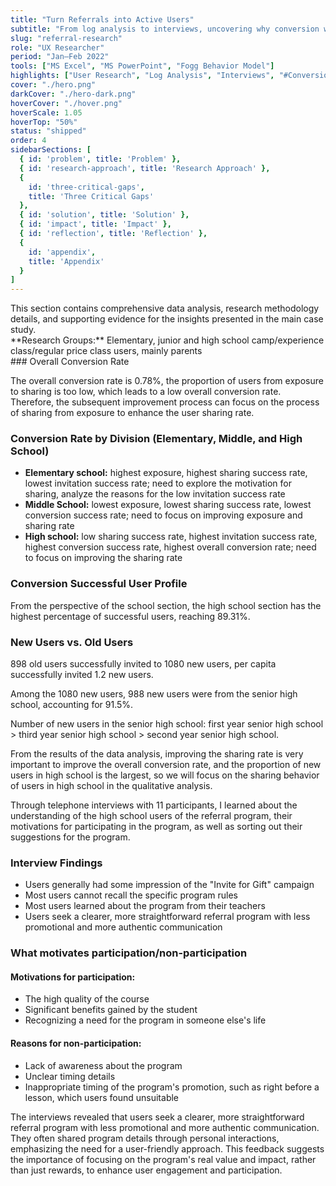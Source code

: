 ```yaml
---
title: "Turn Referrals into Active Users"
subtitle: "From log analysis to interviews, uncovering why conversion was only 0.3% and how user insights led to a 20% uplift in sharing."
slug: "referral-research"
role: "UX Researcher"
period: "Jan–Feb 2022"
tools: ["MS Excel", "MS PowerPoint", "Fogg Behavior Model"]
highlights: ["User Research", "Log Analysis", "Interviews", "#Conversion"]
cover: "./hero.png"
darkCover: "./hero-dark.png"
hoverCover: "./hover.png"
hoverScale: 1.05
hoverTop: "50%"
status: "shipped"
order: 4
sidebarSections: [
  { id: 'problem', title: 'Problem' },
  { id: 'research-approach', title: 'Research Approach' },
  { 
    id: 'three-critical-gaps', 
    title: 'Three Critical Gaps'
  },
  { id: 'solution', title: 'Solution' },
  { id: 'impact', title: 'Impact' },
  { id: 'reflection', title: 'Reflection' },
  { 
    id: 'appendix', 
    title: 'Appendix'
  }
]
---
```



<Section heading="Problem">

<div class="slide-image-large">
<RichImage src="/projects/referral-research/01-key question.png" alt="PPT Slide 1: Key Question" />
</div>

<div class="slide-image-large">
<RichImage src="/projects/referral-research/slide-2.png" alt="PPT Slide 2: The Problem" />
</div>
</Section>

<Section heading="Research Approach">
<div class="slide-image-large">
<RichImage src="/projects/referral-research/slide-3.png" alt="PPT Slide 3: Research Approach" />
</div>
</Section>

<Section heading="Three Critical Gaps">
<div class="slide-image-large">
<RichImage src="/projects/referral-research/slide-4.png" alt="PPT Slide 4: Three Critical Gaps" />
</div>

<div class="slide-image-large">
<RichImage src="/projects/referral-research/slide-5.png" alt="PPT Slide 5: Awareness Gap Detail" />
</div>

<div class="slide-image-large">
<RichImage src="/projects/referral-research/slide-6.png" alt="PPT Slide 6: Complexity Gap Detail" />
</div>

<div class="slide-image-large">
<RichImage src="/projects/referral-research/slide-7.png" alt="PPT Slide 7: Authenticity Gap Detail" />
</div>
</Section>

<Section heading="Solution">
<div class="slide-image-large">
<RichImage src="/projects/referral-research/slide-8.png" alt="PPT Slide 8: Fogg Behavior Model" />
</div>

<div class="slide-image-large">
<RichImage src="/projects/referral-research/slide-9.png" alt="PPT Slide 9: Solution Recommendations" />
</div>
</Section>

<Section heading="Impact">
<div class="slide-image-large">
<RichImage src="/projects/referral-research/slide-10.png" alt="PPT Slide 10: Impact" />
</div>
</Section>

<Section heading="Reflection">
<div class="slide-image-large">
<RichImage src="/projects/referral-research/slide-11.png" alt="PPT Slide 11: Key Takeaway" />
</div>
</Section>

<Section heading="Appendix">

<div class="appendix-explanation">
This section contains comprehensive data analysis, research methodology details, and supporting evidence for the insights presented in the main case study.
</div>
</Section>

<Section heading="Research Methods">
**Research Groups:** Elementary, junior and high school camp/experience class/regular price class users, mainly parents
<RichImage src="/projects/referral-research/research-methods-table.png" alt="Research methods table visualization" caption="Overview of research activities and their corresponding deliverables" />
</Section>

<Section heading="Conversion Data">
### Overall Conversion Rate

The overall conversion rate is 0.78%, the proportion of users from exposure to sharing is too low, which leads to a low overall conversion rate. Therefore, the subsequent improvement process can focus on the process of sharing from exposure to enhance the user sharing rate.

<RichImage src="/projects/referral-research/conversion-funnel.png" alt="Referral program conversion funnel" caption="Overall conversion funnel showing 0.78% conversion rate from exposure to sharing" />

### Conversion Rate by Division (Elementary, Middle, and High School)

- **Elementary school:** highest exposure, highest sharing success rate, lowest invitation success rate; need to explore the motivation for sharing, analyze the reasons for the low invitation success rate
- **Middle School:** lowest exposure, lowest sharing success rate, lowest conversion success rate; need to focus on improving exposure and sharing rate
- **High school:** low sharing success rate, highest invitation success rate, highest conversion success rate, highest overall conversion rate; need to focus on improving the sharing rate

<RichImage src="./conversion-by-school.png" alt="Conversion rates by school division" caption="Comparison of conversion rates across elementary, middle, and high school divisions" />

### Conversion Successful User Profile

From the perspective of the school section, the high school section has the highest percentage of successful users, reaching 89.31%.

<RichImage src="./conversion-successful-user-profile.png" alt="Conversion Successful User Profile" caption="High school users show highest conversion success rate" width="half" />

### New Users vs. Old Users

898 old users successfully invited to 1080 new users, per capita successfully invited 1.2 new users. 

Among the 1080 new users, 988 new users were from the senior high school, accounting for 91.5%. 

Number of new users in the senior high school: first year senior high school > third year senior high school > second year senior high school.

<RichImage src="./new-users.png" alt="New Users" caption="Distribution of new users by school grade" />

From the results of the data analysis, improving the sharing rate is very important to improve the overall conversion rate, and the proportion of new users in high school is the largest, so we will focus on the sharing behavior of users in high school in the qualitative analysis.
</Section>

<Section heading="Interview Findings">
Through telephone interviews with 11 participants, I learned about the understanding of the high school users of the referral program, their motivations for participating in the program, as well as sorting out their suggestions for the program.

### Interview Findings

- Users generally had some impression of the "Invite for Gift" campaign
- Most users cannot recall the specific program rules
- Most users learned about the program from their teachers
- Users seek a clearer, more straightforward referral program with less promotional and more authentic communication

### What motivates participation/non-participation

<div class="motivation-cards">
  <div class="motivation-card participation">
    <h4>Motivations for participation:</h4>
    <ul>
      <li>The high quality of the course</li>
      <li>Significant benefits gained by the student</li>
      <li>Recognizing a need for the program in someone else's life</li>
    </ul>
  </div>
  
  <div class="motivation-card non-participation">
    <h4>Reasons for non-participation:</h4>
    <ul>
      <li>Lack of awareness about the program</li>
      <li>Unclear timing details</li>
      <li>Inappropriate timing of the program's promotion, such as right before a lesson, which users found unsuitable</li>
    </ul>
    </div>
</div>

The interviews revealed that users seek a clearer, more straightforward referral program with less promotional and more authentic communication. They often shared program details through personal interactions, emphasizing the need for a user-friendly approach. This feedback suggests the importance of focusing on the program's real value and impact, rather than just rewards, to enhance user engagement and participation.
</Section>

<Section heading="Strategic Recommendations">
<RichImage src="./strategic-recommendations-table.png" alt="Strategic recommendations table" caption="Key improvement areas and specific recommendations based on Fogg Behavior Model" />

</Section>

